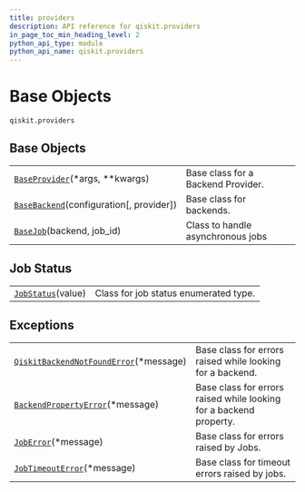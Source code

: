 ```yaml
---
title: providers
description: API reference for qiskit.providers
in_page_toc_min_heading_level: 2
python_api_type: module
python_api_name: qiskit.providers
---
```


<span id="module-qiskit.providers" />

<span id="qiskit-providers" />

<span id="base-objects-qiskit-providers" />

# Base Objects

`qiskit.providers`

## Base Objects

|                                                                                                          |                                    |
| -------------------------------------------------------------------------------------------------------- | ---------------------------------- |
| [`BaseProvider`](qiskit.providers.BaseProvider "qiskit.providers.BaseProvider")(\*args, \*\*kwargs)      | Base class for a Backend Provider. |
| [`BaseBackend`](qiskit.providers.BaseBackend "qiskit.providers.BaseBackend")(configuration\[, provider]) | Base class for backends.           |
| [`BaseJob`](qiskit.providers.BaseJob "qiskit.providers.BaseJob")(backend, job\_id)                       | Class to handle asynchronous jobs  |

## Job Status

|                                                                               |                                       |
| ----------------------------------------------------------------------------- | ------------------------------------- |
| [`JobStatus`](qiskit.providers.JobStatus "qiskit.providers.JobStatus")(value) | Class for job status enumerated type. |

## Exceptions

|                                                                                                                                      |                                                                    |
| ------------------------------------------------------------------------------------------------------------------------------------ | ------------------------------------------------------------------ |
| [`QiskitBackendNotFoundError`](qiskit.providers.QiskitBackendNotFoundError "qiskit.providers.QiskitBackendNotFoundError")(\*message) | Base class for errors raised while looking for a backend.          |
| [`BackendPropertyError`](qiskit.providers.BackendPropertyError "qiskit.providers.BackendPropertyError")(\*message)                   | Base class for errors raised while looking for a backend property. |
| [`JobError`](qiskit.providers.JobError "qiskit.providers.JobError")(\*message)                                                       | Base class for errors raised by Jobs.                              |
| [`JobTimeoutError`](qiskit.providers.JobTimeoutError "qiskit.providers.JobTimeoutError")(\*message)                                  | Base class for timeout errors raised by jobs.                      |

